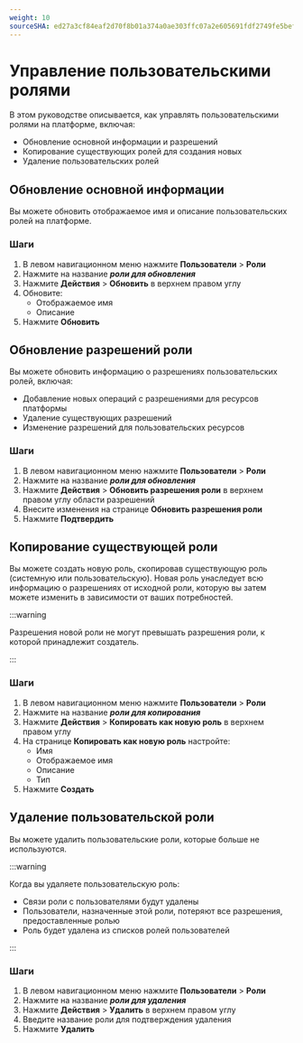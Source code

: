 ```yaml
---
weight: 10
sourceSHA: ed27a3cf84eaf2d70f8b01a374a0ae303ffc07a2e605691fdf2749fe5bef7202
---
```


# Управление пользовательскими ролями

В этом руководстве описывается, как управлять пользовательскими ролями на платформе, включая:

- Обновление основной информации и разрешений
- Копирование существующих ролей для создания новых
- Удаление пользовательских ролей

## Обновление основной информации

Вы можете обновить отображаемое имя и описание пользовательских ролей на платформе.

### Шаги

1. В левом навигационном меню нажмите **Пользователи** > **Роли**
2. Нажмите на название ***роли для обновления***
3. Нажмите **Действия** > **Обновить** в верхнем правом углу
4. Обновите:
   - Отображаемое имя
   - Описание
5. Нажмите **Обновить**

## Обновление разрешений роли

Вы можете обновить информацию о разрешениях пользовательских ролей, включая:

- Добавление новых операций с разрешениями для ресурсов платформы
- Удаление существующих разрешений
- Изменение разрешений для пользовательских ресурсов

### Шаги

1. В левом навигационном меню нажмите **Пользователи** > **Роли**
2. Нажмите на название ***роли для обновления***
3. Нажмите **Действия** > **Обновить разрешения роли** в верхнем правом углу области разрешений
4. Внесите изменения на странице **Обновить разрешения роли**
5. Нажмите **Подтвердить**

## Копирование существующей роли

Вы можете создать новую роль, скопировав существующую роль (системную или пользовательскую). Новая роль унаследует всю информацию о разрешениях от исходной роли, которую вы затем можете изменить в зависимости от ваших потребностей.

:::warning

Разрешения новой роли не могут превышать разрешения роли, к которой принадлежит создатель.

:::

### Шаги

1. В левом навигационном меню нажмите **Пользователи** > **Роли**
2. Нажмите на название ***роли для копирования***
3. Нажмите **Действия** > **Копировать как новую роль** в верхнем правом углу
4. На странице **Копировать как новую роль** настройте:
   - Имя
   - Отображаемое имя
   - Описание
   - Тип
5. Нажмите **Создать**

## Удаление пользовательской роли

Вы можете удалить пользовательские роли, которые больше не используются.

:::warning

Когда вы удаляете пользовательскую роль:

- Связи роли с пользователями будут удалены
- Пользователи, назначенные этой роли, потеряют все разрешения, предоставленные ролью
- Роль будет удалена из списков ролей пользователей

:::

### Шаги

1. В левом навигационном меню нажмите **Пользователи** > **Роли**
2. Нажмите на название ***роли для удаления***
3. Нажмите **Действия** > **Удалить** в верхнем правом углу
4. Введите название роли для подтверждения удаления
5. Нажмите **Удалить**

